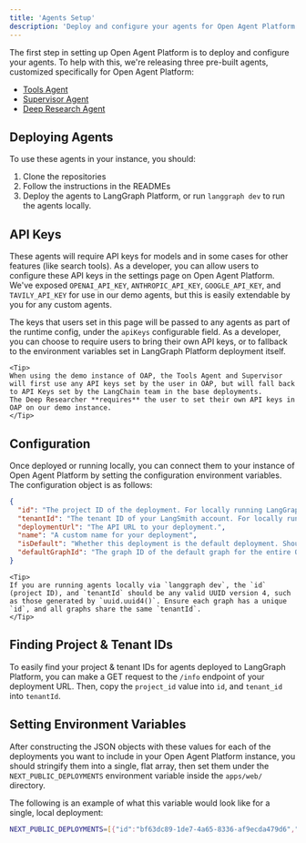 ```yaml
---
title: 'Agents Setup'
description: 'Deploy and configure your agents for Open Agent Platform'
---
```


The first step in setting up Open Agent Platform is to deploy and configure your agents. To help with this, we're releasing three pre-built agents, customized specifically for Open Agent Platform:

- [Tools Agent](https://github.com/langchain-ai/oap-langgraph-tools-agent)
- [Supervisor Agent](https://github.com/langchain-ai/oap-agent-supervisor)
- [Deep Research Agent](https://github.com/langchain-ai/oap-deep-researcher)

## Deploying Agents

To use these agents in your instance, you should:

1. Clone the repositories
2. Follow the instructions in the READMEs
3. Deploy the agents to LangGraph Platform, or run `langgraph dev` to run the agents locally.

## API Keys

These agents will require API keys for models and in some cases for other features (like search tools).
As a developer, you can allow users to configure these API keys in the settings page on Open Agent Platform.
We've exposed `OPENAI_API_KEY`, `ANTHROPIC_API_KEY`, `GOOGLE_API_KEY`, and `TAVILY_API_KEY` for use in our demo agents, but this is easily extendable by you for any custom agents.


The keys that users set in this page will be passed to any agents as part of the runtime config, under the `apiKeys` configurable field.
As a developer, you can choose to require users to bring their own API keys, or to fallback to the environment variables set in LangGraph Platform deployment itself.

    <Tip>
    When using the demo instance of OAP, the Tools Agent and Supervisor will first use any API keys set by the user in OAP, but will fall back to API Keys set by the LangChain team in the base deployments.
    The Deep Researcher **requires** the user to set their own API keys in OAP on our demo instance.
    </Tip>

## Configuration

Once deployed or running locally, you can connect them to your instance of Open Agent Platform by setting the configuration environment variables. The configuration object is as follows:

```json
{
  "id": "The project ID of the deployment. For locally running LangGraph servers, this can be any UUID Version 4.",
  "tenantId": "The tenant ID of your LangSmith account. For locally running LangGraph servers, this can be any UUID Version 4.",
  "deploymentUrl": "The API URL to your deployment.",
  "name": "A custom name for your deployment",
  "isDefault": "Whether this deployment is the default deployment. Should only be set to true for one deployment.",
  "defaultGraphId": "The graph ID of the default graph for the entire OAP instance. We recommend this is set to the graph ID of a graph which supports RAG & MCP tools. This must be set in the same deployment which isDefault is set to true on. Optional, but required in at least one deployment.",
}
```
    <Tip>
    If you are running agents locally via `langgraph dev`, the `id` (project ID), and `tenantId` should be any valid UUID version 4, such as those generated by `uuid.uuid4()`. Ensure each graph has a unique `id`, and all graphs share the same `tenantId`.
    </Tip>

## Finding Project & Tenant IDs

To easily find your project & tenant IDs for agents deployed to LangGraph Platform, you can make a GET request to the `/info` endpoint of your deployment URL. Then, copy the `project_id` value into `id`, and `tenant_id` into `tenantId`.

## Setting Environment Variables

After constructing the JSON objects with these values for each of the deployments you want to include in your Open Agent Platform instance, you should stringify them into a single, flat array, then set them under the `NEXT_PUBLIC_DEPLOYMENTS` environment variable inside the `apps/web/` directory.

The following is an example of what this variable would look like for a single, local deployment:

```bash
NEXT_PUBLIC_DEPLOYMENTS=[{"id":"bf63dc89-1de7-4a65-8336-af9ecda479d6","deploymentUrl":"http://localhost:2024","tenantId":"42d732b3-1324-4226-9fe9-513044dceb58","name":"Local deployment","isDefault":true,"defaultGraphId":"agent"}]
```
